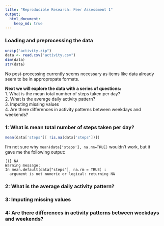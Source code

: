 ```yaml
---
title: "Reproducible Research: Peer Assessment 1"
output: 
  html_document:
    keep_md: true
---
```



### Loading and preprocessing the data

```r
unzip("activity.zip")
data <- read.csv("activity.csv")
dim(data)
str(data)
```

No post-processing currently seems necessary as items like data already seem to be in appropropate formats.

**Next we will explore the data with a series of questions:**  
1. What is the mean total number of steps taken per day?  
2. What is the average daily activity pattern?  
3. Imputing missing values  
4. Are there differences in activity patterns between weekdays and weekends?  

### 1: What is mean total number of steps taken per day?

```r
mean(data['steps'][ !is.na(data['steps'])])
```

I'm not sure why ```mean(data['steps'], na.rm=TRUE)``` wouldn't work, but it gave me the following output:
```
[1] NA
Warning message:
In mean.default(data["steps"], na.rm = TRUE) :
  argument is not numeric or logical: returning NA
```

### 2: What is the average daily activity pattern?


### 3: Imputing missing values


### 4: Are there differences in activity patterns between weekdays and weekends?
